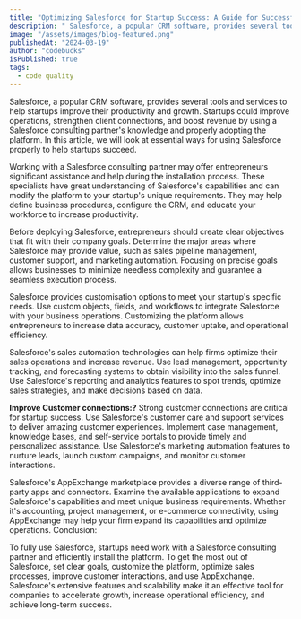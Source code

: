 ```yaml
---
title: "Optimizing Salesforce for Startup Success: A Guide for Successful Implementation and Consulting."
description: " Salesforce, a popular CRM software, provides several tools and services to help startups improve their productivity and growth. Startups could improve operations, strengthen client connections, and boost revenue by using a Salesforce consulting partner's knowledge and properly adopting the platform. In this article, we will look at essential ways for using Salesforce properly to help startups succeed. "
image: "/assets/images/blog-featured.png"
publishedAt: "2024-03-19"
author: "codebucks"
isPublished: true
tags:
  - code quality
---
```


Salesforce, a popular CRM software, provides several tools and services to help startups improve their productivity and growth. Startups could improve operations, strengthen client connections, and boost revenue by using a Salesforce consulting partner's knowledge and properly adopting the platform. In this article, we will look at essential ways for using Salesforce properly to help startups succeed.

Working with a Salesforce consulting partner may offer entrepreneurs significant assistance and help during the installation process. These specialists have great understanding of Salesforce's capabilities and can modify the platform to your startup's unique requirements. They may help define business procedures, configure the CRM, and educate your workforce to increase productivity.

Before deploying Salesforce, entrepreneurs should create clear objectives that fit with their company goals. Determine the major areas where Salesforce may provide value, such as sales pipeline management, customer support, and marketing automation. Focusing on precise goals allows businesses to minimize needless complexity and guarantee a seamless execution process.

Salesforce provides customisation options to meet your startup's specific needs. Use custom objects, fields, and workflows to integrate Salesforce with your business operations. Customizing the platform allows entrepreneurs to increase data accuracy, customer uptake, and operational efficiency.

Salesforce's sales automation technologies can help firms optimize their sales operations and increase revenue. Use lead management, opportunity tracking, and forecasting systems to obtain visibility into the sales funnel. Use Salesforce's reporting and analytics features to spot trends, optimize sales strategies, and make decisions based on data.

**Improve Customer connections:?** Strong customer connections are critical for startup success. Use Salesforce's customer care and support services to deliver amazing customer experiences. Implement case management, knowledge bases, and self-service portals to provide timely and personalized assistance. Use Salesforce's marketing automation features to nurture leads, launch custom campaigns, and monitor customer interactions.

Salesforce's AppExchange marketplace provides a diverse range of third-party apps and connectors. Examine the available applications to expand Salesforce's capabilities and meet unique business requirements. Whether it's accounting, project management, or e-commerce connectivity, using AppExchange may help your firm expand its capabilities and optimize operations.
Conclusion:

To fully use Salesforce, startups need work with a Salesforce consulting partner and efficiently install the platform. To get the most out of Salesforce, set clear goals, customize the platform, optimize sales processes, improve customer interactions, and use AppExchange. Salesforce's extensive features and scalability make it an effective tool for companies to accelerate growth, increase operational efficiency, and achieve long-term success.
